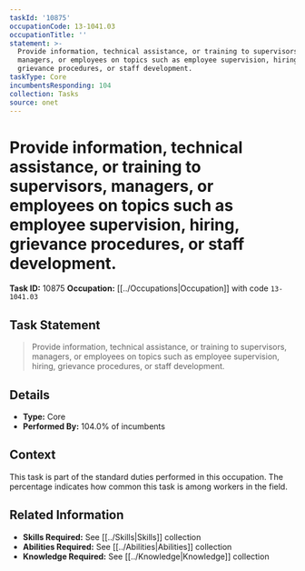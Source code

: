 ```yaml
---
taskId: '10875'
occupationCode: 13-1041.03
occupationTitle: ''
statement: >-
  Provide information, technical assistance, or training to supervisors,
  managers, or employees on topics such as employee supervision, hiring,
  grievance procedures, or staff development.
taskType: Core
incumbentsResponding: 104
collection: Tasks
source: onet
---
```

# Provide information, technical assistance, or training to supervisors, managers, or employees on topics such as employee supervision, hiring, grievance procedures, or staff development.

**Task ID:** 10875
**Occupation:** [[../Occupations|Occupation]] with code `13-1041.03`

## Task Statement

> Provide information, technical assistance, or training to supervisors, managers, or employees on topics such as employee supervision, hiring, grievance procedures, or staff development.

## Details

- **Type:** Core
- **Performed By:** 104.0% of incumbents

## Context

This task is part of the standard duties performed in this occupation. The percentage indicates how common this task is among workers in the field.

## Related Information

- **Skills Required:** See [[../Skills|Skills]] collection
- **Abilities Required:** See [[../Abilities|Abilities]] collection
- **Knowledge Required:** See [[../Knowledge|Knowledge]] collection
